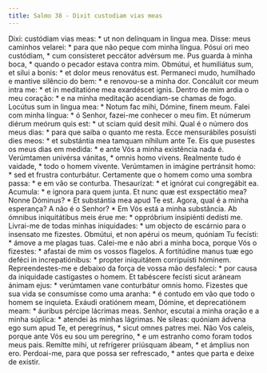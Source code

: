 ```yaml
---
title: Salmo 38 - Dixit custodiam vias meas
---
```


<div class="grid grid-cols-2 gap-5">
  <span class="col-6 dropcaps text-justify">
    Dixi: custódiam vias meas: * ut non delínquam in lingua mea.
  </span>
  <span class="col-6 dropcaps text-justify">
    Disse: meus caminhos velarei: * para que não peque com minha língua.
  </span>
  <span class="col-6 text-justify">
    Pósui ori meo custódiam, * cum consísteret peccátor advérsum me.
  </span>
  <span class="col-6 text-justify">
    Pus guarda à minha boca, * quando o pecador estava contra mim.
  </span>
  <span class="col-6 text-justify">
    Obmútui, et humiliátus sum, et sílui a bonis: * et dolor meus renovátus est.
  </span>
  <span class="col-6 text-justify">
    Permaneci mudo, humilhado e mantive silêncio do bem: * e renovou-se a minha
    dor.
  </span>
  <span class="col-6 text-justify">
    Concáluit cor meum intra me: * et in meditatióne mea exardéscet ignis.
  </span>
  <span class="col-6 text-justify">
    Dentro de mim ardia o meu coração: * e na minha meditação acendiam-se chamas
    de fogo.
  </span>
  <span class="col-6 text-justify">
    Locútus sum in lingua mea: * Notum fac mihi, Dómine, finem meum.
  </span>
  <span class="col-6 text-justify">
    Falei com minha língua: * ó Senhor, fazei-me conhecer o meu fim.
  </span>
  <span class="col-6 text-justify">
    Et númerum diérum meórum quis est: * ut sciam quid desit mihi.
  </span>
  <span class="col-6 text-justify">
    Qual é o número dos meus dias: * para que saiba o quanto me resta.
  </span>
  <span class="col-6 text-justify">
    Ecce mensurábiles posuísti dies meos: * et substántia mea tamquam níhilum
    ante Te.
  </span>
  <span class="col-6 text-justify">
    Eis que pusestes os meus dias em medida: * e ante Vós a minha existência
    nada é.
  </span>
  <span class="col-6 text-justify">
    Verúmtamen univérsa vánitas, * omnis homo vivens.
  </span>
  <span class="col-6 text-justify">
    Realmente tudo é vaidade, * todo o homem vivente.
  </span>
  <span class="col-6 text-justify">
    Verúmtamen in imágine pertránsit homo: * sed et frustra conturbátur.
  </span>
  <span class="col-6 text-justify">
    Certamente que o homem como uma sombra passa: * e em vão se conturba.
  </span>
  <span class="col-6 text-justify">
    Thesaurízat: * et ignórat cui congregábit ea.
  </span>
  <span class="col-6 text-justify">Acumula: * e ignora para quem junta.</span>
  <span class="col-6 text-justify">
    Et nunc quæ est exspectátio mea? Nonne Dóminus? * Et substántia mea apud Te
    est.
  </span>
  <span class="col-6 text-justify">
    Agora, qual é a minha esperança? A não é o Senhor? * Em Vós está a minha
    substância.
  </span>
  <span class="col-6 text-justify">
    Ab ómnibus iniquitátibus meis érue me: * oppróbrium insipiénti dedísti me.
  </span>
  <span class="col-6 text-justify">
    Livrai-me de todas minhas iniquidades: * um objecto de escárnio para o
    insensato me fizestes.
  </span>
  <span class="col-6 text-justify">
    Obmútui, et non apérui os meum, quóniam Tu fecísti: * ámove a me plagas
    tuas.
  </span>
  <span class="col-6 text-justify">
    Calei-me e não abri a minha boca, porque Vós o fizestes: * afastai de mim os
    vossos flagelos.
  </span>
  <span class="col-6 text-justify">
    A fortitúdine manus tuæ ego deféci in increpatiónibus: * propter iniquitátem
    corripuísti hóminem.
  </span>
  <span class="col-6 text-justify">
    Repreendestes-me e debaixo da força de vossa mão desfaleci: * por causa da
    iniquidade castigastes o homem.
  </span>
  <span class="col-6 text-justify">
    Et tabéscere fecísti sicut aráneam ánimam ejus: * verúmtamen vane
    conturbátur omnis homo.
  </span>
  <span class="col-6 text-justify">
    Fizestes que sua vida se consumisse como uma aranha: * é contudo em vão que
    todo o homem se inquieta.
  </span>
  <span class="col-6 text-justify">
    Exáudi oratiónem meam, Dómine, et deprecatiónem meam: * áuribus pércipe
    lácrimas meas.
  </span>
  <span class="col-6 text-justify">
    Senhor, escutai a minha oração e a minha súplica: * atendei às minhas
    lágrimas.
  </span>
  <span class="col-6 text-justify">
    Ne síleas: quóniam ádvena ego sum apud Te, et peregrínus, * sicut omnes
    patres mei.
  </span>
  <span class="col-6 text-justify">
    Não Vos caleis, porque ante Vós eu sou um peregrino, * e um estranho como
    foram todos meus pais.
  </span>
  <span class="col-6 text-justify">
    Remítte mihi, ut refrígerer priúsquam ábeam, * et ámplius non ero.
  </span>
  <span class="col-6 text-justify">
    Perdoai-me, para que possa ser refrescado, * antes que parta e deixe de
    existir.
  </span>
</div>
